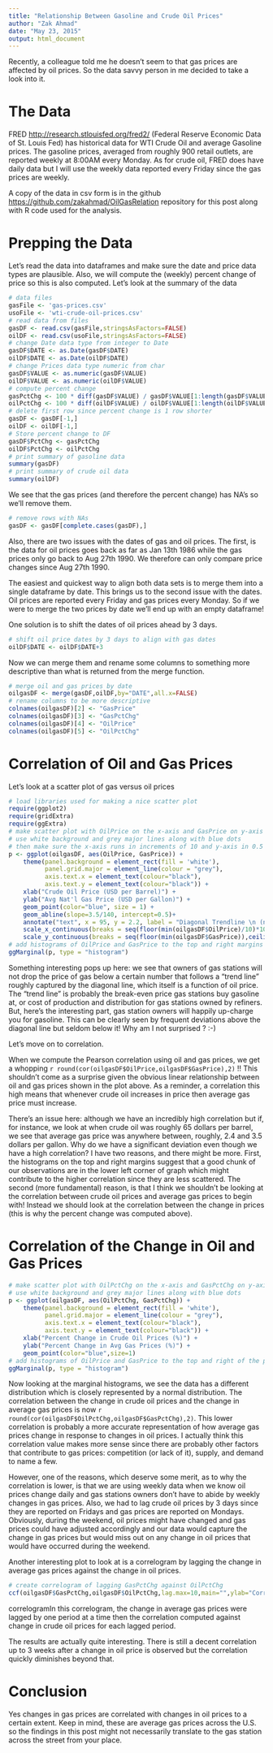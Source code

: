 ```yaml
---
title: "Relationship Between Gasoline and Crude Oil Prices"
author: "Zak Ahmad"
date: "May 23, 2015"
output: html_document
---
```

Recently, a colleague told me he doesn't seem to that gas prices are affected by oil prices. So the data savvy person in me decided to take a look into it.

# The Data

FRED <http://research.stlouisfed.org/fred2/> (Federal Reserve Economic Data of St. Louis Fed) has historical data for WTI Crude Oil and average Gasoline prices. The gasoline prices, averaged from roughly 900 retail outlets, are reported weekly at 8:00AM every Monday. As for crude oil, FRED does have daily data but I will use the weekly data reported every Friday since the gas prices are weekly.

A copy of the data in csv form is in the github <https://github.com/zakahmad/OilGasRelation> repository for this post along with R code used for the analysis.

# Prepping the Data

Let’s read the data into dataframes and make sure the date and price data types are plausible. Also, we will compute the (weekly) percent change of price so this is also computed. Let’s look at the summary of the data

```r
# data files
gasFile <- 'gas-prices.csv'
usoFile <- 'wti-crude-oil-prices.csv'
# read data from files
gasDF <- read.csv(gasFile,stringsAsFactors=FALSE)
oilDF <- read.csv(usoFile,stringsAsFactors=FALSE)
# change Date data type from integer to Date
gasDF$DATE <- as.Date(gasDF$DATE)
oilDF$DATE <- as.Date(oilDF$DATE)
# change Prices data type numeric from char
gasDF$VALUE <- as.numeric(gasDF$VALUE)
oilDF$VALUE <- as.numeric(oilDF$VALUE)
# compute percent change
gasPctChg <- 100 * diff(gasDF$VALUE) / gasDF$VALUE[1:length(gasDF$VALUE) - 1]
oilPctChg <- 100 * diff(oilDF$VALUE) / oilDF$VALUE[1:length(oilDF$VALUE) - 1]
# delete first row since percent change is 1 row shorter
gasDF <- gasDF[-1,]
oilDF <- oilDF[-1,]
# Store percent change to DF
gasDF$PctChg <- gasPctChg
oilDF$PctChg <- oilPctChg
# print summary of gasoline data
summary(gasDF)
# print summary of crude oil data
summary(oilDF)
```

We see that the gas prices (and therefore the percent change) has NA's so we'll remove them.
```r
# remove rows with NAs
gasDF <- gasDF[complete.cases(gasDF),]
```

Also, there are two issues with the dates of gas and oil prices. The first, is the data for oil prices goes back as far as Jan 13th 1986 while the gas prices only go back to Aug 27th 1990. We therefore can only compare price changes since Aug 27th 1990.

The easiest and quickest way to align both data sets is to merge them into a single dataframe by date. This brings us to the second issue with the dates. Oil prices are reported every Friday and gas prices every Monday. So if we were to merge the two prices by date we’ll end up with an empty dataframe!

One solution is to shift the dates of oil prices ahead by 3 days.
```r
# shift oil price dates by 3 days to align with gas dates
oilDF$DATE <- oilDF$DATE+3
```

Now we can merge them and rename some columns to something more descriptive than what is returned from the merge function.
```r
# merge oil and gas prices by date
oilgasDF <- merge(gasDF,oilDF,by="DATE",all.x=FALSE)
# rename columns to be more descriptive
colnames(oilgasDF)[2] <- "GasPrice"
colnames(oilgasDF)[3] <- "GasPctChg"
colnames(oilgasDF)[4] <- "OilPrice"
colnames(oilgasDF)[5] <- "OilPctChg"
```

# Correlation of Oil and Gas Prices

Let's look at a scatter plot of gas versus oil prices
```r
# load libraries used for making a nice scatter plot
require(ggplot2)
require(gridExtra)
require(ggExtra)
# make scatter plot with OilPrice on the x-axis and GasPrice on y-axis
# use white background and grey major lines along with blue dots
# then make sure the x-axis runs in increments of 10 and y-axis in 0.5
p <- ggplot(oilgasDF, aes(OilPrice, GasPrice)) +
    theme(panel.background = element_rect(fill = 'white'),
          panel.grid.major = element_line(colour = "grey"),
          axis.text.x = element_text(colour="black"),
          axis.text.y = element_text(colour="black")) +
    xlab("Crude Oil Price (USD per Barrel)") +
    ylab("Avg Nat'l Gas Price (USD per Gallon)") +
    geom_point(color="blue", size = 1) +
    geom_abline(slope=3.5/140, intercept=0.5)+
    annotate("text", x = 95, y = 2.2, label = "Diagonal Trendline \n (not best-fit line)", size = 4) +
    scale_x_continuous(breaks = seq(floor(min(oilgasDF$OilPrice)/10)*10,ceiling(max(oilgasDF$OilPrice)/10)*10,by=10)) +
    scale_y_continuous(breaks = seq(floor(min(oilgasDF$GasPrice)),ceiling(max(oilgasDF$GasPrice)),by=0.5))
# add histograms of OilPrice and GasPrice to the top and right margins
ggMarginal(p, type = "histogram")
```

Something interesting pops up here: we see that owners of gas stations will not drop the price of gas below a certain number that follows a "trend line" roughly captured by the diagonal line, which itself is a function of oil price. The "trend line" is probably the break-even price gas stations buy gasoline at, or cost of production and distribution for gas stations owned by refiners. But, here’s the interesting part, gas station owners will happily up-charge you for gasoline. This can be clearly seen by frequent deviations above the diagonal line but seldom below it! Why am I not surprised ? :-)

Let’s move on to correlation.

When we compute the Pearson correlation using oil and gas prices, we get a whopping `r round(cor(oilgasDF$OilPrice,oilgasDF$GasPrice),2)` !! This shouldn’t come as a surprise given the obvious linear relationship between oil and gas prices shown in the plot above. As a reminder, a correlation this high means that whenever crude oil increases in price then average gas price must increase.

There’s an issue here: although we have an incredibly high correlation but if, for instance, we look at when crude oil was roughly 65 dollars per barrel, we see that average gas price was anywhere between, roughly, 2.4 and 3.5 dollars per gallon. Why do we have a significant deviation even though we have a high correlation? I have two reasons, and there might be more. First, the histograms on the top and right margins suggest that a good chunk of our observations are in the lower left corner of graph which might contribute to the higher correlation since they are less scattered. The second (more fundamental) reason, is that I think we shouldn’t be looking at the correlation between crude oil prices and average gas prices to begin with! Instead we should look at the correlation between the change in prices (this is why the percent change was computed above).

# Correlation of the Change in Oil and Gas Prices

```r
# make scatter plot with OilPctChg on the x-axis and GasPctChg on y-axis
# use white background and grey major lines along with blue dots
p <- ggplot(oilgasDF, aes(OilPctChg, GasPctChg)) +
    theme(panel.background = element_rect(fill = 'white'),
          panel.grid.major = element_line(colour = "grey"),
          axis.text.x = element_text(colour="black"),
          axis.text.y = element_text(colour="black")) +
    xlab("Percent Change in Crude Oil Prices (%)") +
    ylab("Percent Change in Avg Gas Prices (%)") +
    geom_point(color="blue",size=1)
# add histograms of OilPrice and GasPrice to the top and right of the plot, respectively
ggMarginal(p, type = "histogram")
```

Now looking at the marginal histograms, we see the data has a different distribution which is closely represented by a normal distribution. The correlation between the change in crude oil prices and the change in average gas prices is now `r round(cor(oilgasDF$OilPctChg,oilgasDF$GasPctChg),2)`. This lower correlation is probably a more accurate representation of how average gas prices change in response to changes in oil prices. I actually think this correlation value makes more sense since there are probably other factors that contribute to gas prices: competition (or lack of it), supply, and demand to name a few.

However, one of the reasons, which deserve some merit, as to why the correlation is lower, is that we are using weekly data when we know oil prices change daily and gas stations owners don’t have to abide by weekly changes in gas prices. Also, we had to lag crude oil prices by 3 days since they are reported on Fridays and gas prices are reported on Mondays. Obviously, during the weekend, oil prices might have changed and gas prices could have adjusted accordingly and our data would capture the change in gas prices but would miss out on any change in oil prices that would have occurred during the weekend.

Another interesting plot to look at is a correlogram by lagging the change in average gas prices against the change in oil prices.

```r
# create correlogram of lagging GasPctChg against OilPctChg
ccf(oilgasDF$GasPctChg,oilgasDF$OilPctChg,lag.max=10,main="",ylab="Correlation",xlab="Lag Period (week)")
```

correlogramIn this correlogram, the change in average gas prices were lagged by one period at a time then the correlation computed against change in crude oil prices for each lagged period.

The results are actually quite interesting. There is still a decent correlation up to 3 weeks after a change in oil price is observed but the correlation quickly diminishes beyond that.

# Conclusion

Yes changes in gas prices are correlated with changes in oil prices to a certain extent. Keep in mind, these are average gas prices across the U.S. so the findings in this post might not necessarily translate to the gas station across the street from your place.

